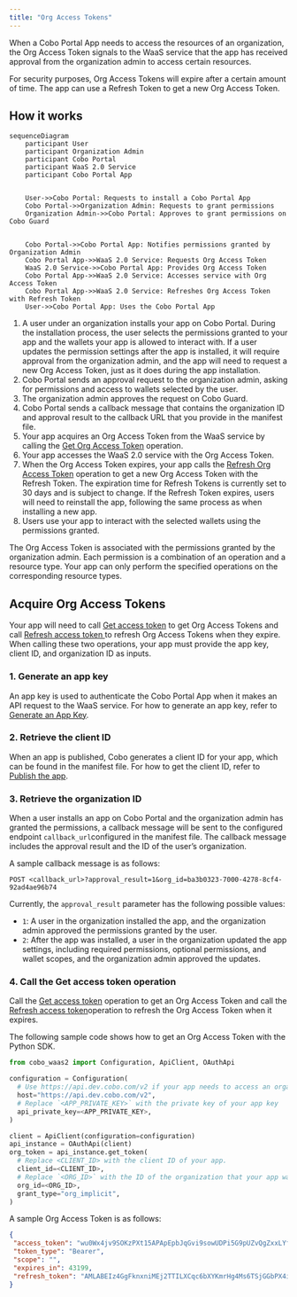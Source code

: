 ```yaml
---
title: "Org Access Tokens"
---
```


When a Cobo Portal App needs to access the resources of an organization, the Org Access Token signals to the WaaS service that the app has received approval from the organization admin to access certain resources.

For security purposes, Org Access Tokens will expire after a certain amount of time. The app can use a Refresh Token to get a new Org Access Token.

## How it works

```mermaid
sequenceDiagram
    participant User
    participant Organization Admin
    participant Cobo Portal
    participant WaaS 2.0 Service
    participant Cobo Portal App
  

    User->>Cobo Portal: Requests to install a Cobo Portal App
    Cobo Portal->>Organization Admin: Requests to grant permissions
    Organization Admin->>Cobo Portal: Approves to grant permissions on Cobo Guard

    
    Cobo Portal->>Cobo Portal App: Notifies permissions granted by Organization Admin
    Cobo Portal App->>WaaS 2.0 Service: Requests Org Access Token
    WaaS 2.0 Service->>Cobo Portal App: Provides Org Access Token
    Cobo Portal App->>WaaS 2.0 Service: Accesses service with Org Access Token
    Cobo Portal App->>WaaS 2.0 Service: Refreshes Org Access Token with Refresh Token
    User->>Cobo Portal App: Uses the Cobo Portal App
```

1. A user under an organization installs your app on Cobo Portal. During the installation process, the user selects the permissions granted to your app and the wallets your app is allowed to interact with.
    <Note>If a user updates the permission settings after the app is installed, it will require approval from the organization admin, and the app will need to request a new Org Access Token, just as it does during the app installation.</Note>
2. Cobo Portal sends an approval request to the organization admin, asking for permissions and access to wallets selected by the user. 
3. The organization admin approves the request on Cobo Guard.
4. Cobo Portal sends a callback message that contains the organization ID and approval result to the callback URL that you provide in the manifest file.
5. Your app acquires an Org Access Token from the WaaS service by calling the [Get Org Access Token](/v2/api-references/oauth/get-org-access-token) operation. 
6. Your app accesses the WaaS 2.0 service with the Org Access Token. 
7. When the Org Access Token expires, your app calls the [Refresh Org Access Token](/v2/api-references/oauth/refresh-org-access-token) operation to get a new Org Access Token with the Refresh Token.
    <Note>The expiration time for Refresh Tokens is currently set to 30 days and is subject to change. If the Refresh Token expires, users will need to reinstall the app, following the same process as when installing a new app.</Note>
8. Users use your app to interact with the selected wallets using the permissions granted.

The Org Access Token is associated with the permissions granted by the organization admin. Each permission is a combination of an operation and a resource type. Your app can only perform the specified operations on the corresponding resource types.

## Acquire Org Access Tokens

Your app will need to call [Get access token](/v2/api-references/oauth/get-org-access-token) to get Org Access Tokens and call [Refresh access token ](/v2/api-references/oauth/refresh-org-access-token)to refresh Org Access Tokens when they expire. When calling these two operations, your app must provide the app key, client ID, and organization ID as inputs.

### 1. Generate an app key

An app key is used to authenticate the Cobo Portal App when it makes an API request to the WaaS service. For how to generate an app key, refer to [Generate an App Key](/v2/apps/authentication#generate-an-app-key).

### 2. Retrieve the client ID

When an app is published, Cobo generates a client ID for your app, which can be found in the manifest file. For how to get the client ID, refer to [Publish the app](/v2/apps/build-app#publish-the-app).

### 3. Retrieve the organization ID

When a user installs an app on Cobo Portal and the organization admin has granted the permissions, a callback message will be sent to the configured endpoint `callback_url`configured in the manifest file. The callback message includes the approval result and the ID of the user’s organization.

A sample callback message is as follows:
```
POST <callback_url>?approval_result=1&org_id=ba3b0323-7000-4278-8cf4-92ad4ae96b74
```

Currently, the `approval_result` parameter has the following possible values:

- `1`: A user in the organization installed the app, and the organization admin approved the permissions granted by the user.
- `2`: After the app was installed, a user in the organization updated the app settings, including required permissions, optional permissions, and wallet scopes, and the organization admin approved the updates. 

### 4. Call the Get access token operation

Call the [Get access token](/v2/api-references/oauth/get-org-access-token) operation to get an Org Access Token and call the [Refresh access token](/v2/api-references/oauth/refresh-org-access-token)operation to refresh the Org Access Token when it expires.

The following sample code shows how to get an Org Access Token with the Python SDK.

```python
from cobo_waas2 import Configuration, ApiClient, OAuthApi

configuration = Configuration(
  # Use https://api.dev.cobo.com/v2 if your app needs to access an organization’s resources in the development environment, or use https://api.cobo.com/v2 for the production environment.
  host="https://api.dev.cobo.com/v2",
  # Replace `<APP_PRIVATE_KEY>` with the private key of your app key
  api_private_key=<APP_PRIVATE_KEY>,
)

client = ApiClient(configuration=configuration)
api_instance = OAuthApi(client)
org_token = api_instance.get_token(
  # Replace <CLIENT_ID> with the client ID of your app.  
  client_id=<CLIENT_ID>,
  # Replace `<ORG_ID>` with the ID of the organization that your app wants to access.
  org_id=<ORG_ID>,
  grant_type="org_implicit",
)
```

A sample Org Access Token is as follows:
```json
{
 "access_token": "wu0Wx4jv9SOKzPXt15APApEpbJqGvi9sowUDPi5G9pUZvQgZxxLYfoEvMFFIMMYz",
 "token_type": "Bearer",
 "scope": "",
 "expires_in": 43199,
 "refresh_token": "AMLABEIz4GgFknxniMEj2TTILXCqc6bXYKmrHg4Ms6TSjGGbPX4ipz5xFrcErmGg"
}
```